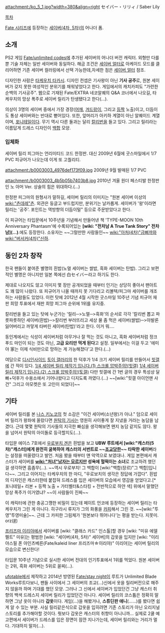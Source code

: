 attachment:/ko_5_1.jpg?width=380&align=right
セイバー・リリィ / Saber Lily

[[목차]]

[[Fate 시리즈]]에 등장하는 [[세이버(4차, 5차)]]의 어나더 폼.

== 소개 ==
PS2 게임 [[Fate/unlimited codes]]에 추가된 세이버의 어나더 버전 캐릭터. 외형만 다를 뿐 기술 자체는 일반 세이버와 동일하다. 해금 조건은 [[세이버 얼터]]로 아케이드 모드를 클리어하면 기존 세이버 컬러링에서 선택 가능한데,자세한 점은 [[세이버 얼터]] 참조.

디자인한 사람은 [[타케우치 타카시]]. 디자인 컨셉은 기사왕이 아닌 '''기사 공주'''로, 원본 세이버가 갖지 못한 여성적인 분위기를 채워넣었다고 한다. 게임에서의 캐치카피도 "가련한 순백의 기사공주". 웹으로 기재된 Fate/EXTRA 네코알퀘의 Q&A 코너에서 나오길, 타케우치의 망상 폭주로 세이버 릴리가 탄생됐다고 한다(…).

의상이 3명의 세이버 중에서 가장 경장([[어깨]], [[겨드랑이]], 그리고 [[등짝]] 노출)이고, 더듬이도 통상 세이버와는 반대로 뻗어있다. 또한, 앞머리가 아키하 계열이 아닌 알퀘이드 계열이며, [[포니테일]]이다. 무기 역시 다른 둘과는 달리 [[칼리번]]을 들고 있다. 그리고 릴리라는 이름답게 드레스 디자인이 [[백합]] 모양.

=== 입체화 ===
세이버 릴리 피그마는 언리미티드 코드 한정판. 대신 2009년 6월에 굿스마일에서 1/7 PVC 피규어가 나오는데 이게 또 고퀄리티.

attachment:/b0003003_4976def173f09.jpg
2009년 9월 발매된 1/7 PVC

attachment:/b0003003_4b5b05b7403b8.jpg
2010년 겨울 원더 페스티발 한정판인 노 아머 Ver. 상술의 힘은 위대하다.(…)

한정판 피그마의 원형사가 말하길, 세이버 릴리의 이미지는 "원본 세이버 이상의 [[wiki:"츤데레"츤]]. 외관은 둥글고 부드럽지만, 분위기는 날카롭게. 세이버가 '왕'이라면 릴리는 '공주'. 포인트는 역방향의 더듬이털" 등으로 주문받았다고 한다.

이 피규어는 타입문에서 10주년을 기념해서 만들어낸 책 'TYPE-MOON 10th Anniversary Phantasm'에 수록되어있는 '''[wiki: "전차남 A True Tank Story" 전차남](...)'''.에도 등장한다. 소유자는 ~~그럴만한 사람들인~~ [[wiki:"아처(4차)"금삐까]]와 [[wiki:"버서커(4차)"신하]].
== 동인 2차 창작 ==
한국 팬들이 붙여준 별명의 흰밥(노멀 세이버는 쌀밥, 흑화 세이버는 탄밥). 그리고 보편적인 별명은 아니지만 일본 쪽에선 白セイバー라고 하기도 한다.

제대로 나오지도 않고 이미지 몇 장만 공개되었을 때부터 인기는 상당히 좋아서 팬아트도 꽤 많이 나왔다. 또 피규어가 나올 때까지 못 기다리고 리볼텍/피그마 세이버를 개조하는 사람들도 있었다. 이런 탓에 2012년 4월 시작한 굿스마일 10주년 기념 피규어 재판 희망 투표에서 재판 희망 피그마 순위에 1위를 유지중. 

칼리번을 들고 있는 탓에 누군가는 '릴리─>노멀─>흑화'의 순서로 각각 '칼리번 뽑고 파릇파릇하던 세이버(흰밥)─>칼리번 부러뜨리고 세상 물 좀 먹은 세이버(쌀밥)─>아발론 잃어버리고 까맣게 타버린 세이버(탄밥)'라고 한다. 이거 뭐….

동인계에서는 식성이 세이버처럼 아무거나 잘 먹는 것도 아니고, 흑화 세이버처럼 정크푸드 마인이 되는 것도 아닌, '''고급 요리만 먹게 된다'''고 설정. 일부에서는 이걸 두고 '에미야 家는 이제 식비만으로 망하는 게 가능해졌다'고 한다.(…)

여담으로 [[디시인사이드]] [[토이 갤러리]]의 한 덕후가 1/4 크기 세이버 릴리를 만들어서 [[힛갤]]에 간 적이 있다. [http://gall.dcinside.com/list.php?id=hit&no=10513&page=2&bbs= 1/4 세이버 릴리 제작기 입니다.(1) 스크롤 압박주의!(힛갤)] [http://gall.dcinside.com/list.php?id=toy&no=183776&page=1&category=&bbs= 1/4 세이버 릴리 제작기 입니다.(2) 스크롤 압박주의!(토갤)] 다만 힛갤에 간 1번 글의 경우 특성상 달빠+덕후가 수용소에서 기어나왔다고 디지도록 까였다.(…) ~~[wiki:"힛갤 아이언맨 사건" 그리고 아모켓은 또 고인이 되었다]~~

== 기타 ==
세이버 릴리를 본 [[나스 키노코]]의 첫 소감은 "이건 세이버(소년왕)가 아냐." 덤으로 세이버 릴리가 왕좌에 올랐다면 [[원탁의 기사]]는 영원히 사이좋게 잘 지냈을 거라는 농담을 남겼다. 근데 몇몇 원탁의 기사들의 지극한 빠심을 생각해보면 왠지 농담 같지도 않다. 왕을 넘어서 원탁의 아이돌로 등극할지도(...).

타입문 에이스 7호에서 [[우로부치 겐]]은 흰밥을 보고 '''UBW 루트에서 [wiki:"캐스터(5차)"캐스터]에게 완전히 굴복하여 캐스터의 서번트로 ~~[[조교]]당한~~ 타락한 세이버'''라는 설정을 떠올렸다고 발언. 처음 봤을 때부터 얜 악역으로 보였대나. 게임 본편에서 캐스터가 세이버를 '''[[wiki:"처녀"남자는 모르지만]] 성욕에 헐떡이는 소녀'''로 조교하려 했던 걸 생각하면 흠좀무(...). ~~역시 우로부치! 그 백합이 [wiki:"백합(장르)"그 백합]입니다~~. 그리고 이어지는 타케우치의 한 마디, "우로보치의 생각은 정답에 가깝다". 흰밥의 디자인은 캐스터한테 붙잡혀 드레스를 입은 세이버의 모습에서 영감을 얻었다고.[* 포니테일+ 리본 + 등짝 노출 + 가터벨터&스타킹 + 전반적으로 하얀 색] 위에서 말했던 망상 폭주가 이거였냐? ~~이 사람들이 진짜~~

이 캐릭터에 관한 충공그깽한 비밀이 있는데 페이트 언코에 등장하는 세이버 릴리는 타케우치가 그린 게 아니다. 히구라시 류지가 그의 화풍을 [http://pds13.egloos.com/pds/200811/18/88/e0063488_49220930e8e24.jpg 카피]해서 그린 것. ~~[wiki:"투영"투영미술]~~. 근데 그 카피한 그림체가 '원본보다 뛰어나다'는 평을 받는다. 지못미. orz([http://naridy.egloos.com/4142233 #])

[[프리즈마 이리야]]에서 세이버를 [wiki: "클래스 카드" 인스톨]할 경우 [wiki: "미유 에델펠트" 미유]는 평범한 [wiki: "세이버(4차, 5차)" 세이버]의 갑옷을 입지만 [wiki: "이리야스필 폰 아인츠베른(Fate/kaleid liner 프리즈마☆이리야)" 이리야]는 세이버 릴리의 모습으로 변신한다!

타입문 10주년 기념으로 실시한 세이버 전대의 인기투표에서 1위를 먹었다. 원본 세이버는 2위, 흑화 세이버는 5위로 꼴찌(…).

[[ufotable]]에서 제작하고 2014년 방영된 [[Fate/stay night Unlimited Blade Works|Fate/stay night]]이 루트가 Unlimited Blade Works루트다보니, 팬들 사이에서 그 세이버의 조교(...)신에서 옷을 릴리버전으로 해주지 않을까 하며 기대를 했던 모양. 그러나 그 신에서 세이버가 입었던건 그냥 캐스터 취향의 백색 드레스지 세이버 릴리가 입었던건 아니다. 세이버 릴리의 코스튬은 정확히 말하면 그냥 옷이 아니라 '''갑옷'''이다. 게임(...)을 해봤거나, '''스튜딘판 애니'''(......)를 봤다면 쉽게 알 수 있는 부분. 사실 릴리같은식으로 갑옷을 입히려면 기존 스토리가 아닌 오리지널 스토리를 추가해야할 것이다. 뭣보다 갑옷은 캐스터의 취향이 아니니까... 실제로 2쿨 예고편에서 세이버가 드레스를 입은 장면이 잠깐 지나가는데, 세이버 릴리와는 거리가 멀다. 기대하지 말자(...).
